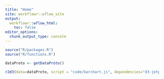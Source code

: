 ```yaml
---
title: "Home"
site: workflowr::wflow_site
output:
  workflowr::wflow_html:
    toc: false
editor_options:
  chunk_output_type: console
---
```

```r
source("R/packages.R")
source("R/functions.R")

dataProto <- getDataProto()

r2d3(data=dataProto, script = "code/barchart.js", dependencies="d3-jetpack", d3_version = "5")
```

